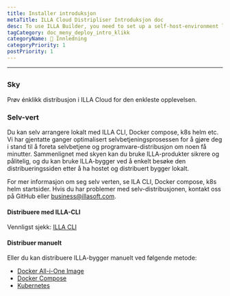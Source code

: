 ```yaml
---
title: Installer introduksjon
metaTitle: ILLA Cloud Distripliser Introduksjon doc
desc: To use ILLA Builder, you need to set up a self-host-environment locally or use ILLA Cloud to skip the build process and quickly use ILLA products.
tagCategory: doc_meny_deploy_intro_klikk
categoryName: 👋 Innledning
categoryPriority: 1
postPriority: 1
---
```


* * *

## <h2 hidden>Deploy introduction</h2>

### Sky

Prøv énklikk distribusjon i ILLA Cloud for den enkleste opplevelsen.

### Selv-vert

Du kan selv arrangere lokalt med ILLA CLI, Docker compose, k8s helm etc. Vi har gjentatte ganger optimalisert selvbetjeningsprosessen for å gjøre deg i stand til å foreta selvbetjene og programvare-distribusjon om noen få minutter. Sammenlignet med skyen kan du bruke ILLA-produkter sikrere og pålitelig, og du kan bruke ILLA-bygger ved å enkelt besøke den distribueringssiden etter å ha hostet og distribuert bygger lokalt.

For mer informasjon om seg selv verten, se ILA CLI, Docker compose, k8s helm startsider.
Hvis du har problemer med selv-distribusjonen, kontakt oss på GitHub eller business@illasoft.com.

#### Distribuere med ILLA-CLI

Vennligst sjekk: [ILLA CLI](https://www.illacloud.com/docs/illa-cli)

#### Distribuer manuelt

Eller du kan distribuere ILLA-bygger manuelt ved følgende metode:

-   [Docker All-i-One Image](https://github.com/illacloud/deploy-illa-manually/blob/main/docker/README.md)
-   [Docker Compose](https://github.com/illacloud/deploy-illa-manually/blob/main/docker-compose/README.md)
-   [Kubernetes](https://github.com/illacloud/deploy-illa-manually/blob/main/kubernetes/README.md)
